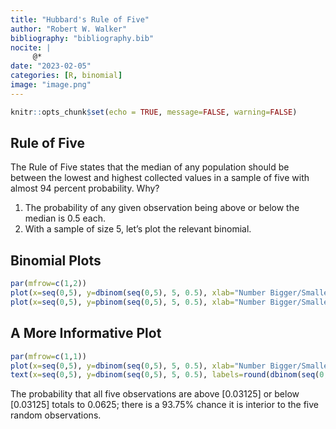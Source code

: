 ```yaml
---
title: "Hubbard's Rule of Five"
author: "Robert W. Walker"
bibliography: "bibliography.bib"
nocite: |
     @*
date: "2023-02-05"
categories: [R, binomial]
image: "image.png"
---
```



```r
knitr::opts_chunk$set(echo = TRUE, message=FALSE, warning=FALSE)
```

## Rule of Five

The Rule of Five states that the median of any population should be between the lowest and highest collected values in a sample of five with almost 94 percent probability.  Why?

1. The probability of any given observation being above or below the median is 0.5 each.
2. With a sample of size 5, let's plot the relevant binomial.

## Binomial Plots

```r
par(mfrow=c(1,2))
plot(x=seq(0,5), y=dbinom(seq(0,5), 5, 0.5), xlab="Number Bigger/Smaller")
plot(x=seq(0,5), y=pbinom(seq(0,5), 5, 0.5), xlab="Number Bigger/Smaller")
```

## A More Informative Plot

```r
par(mfrow=c(1,1))
plot(x=seq(0,5), y=dbinom(seq(0,5), 5, 0.5), xlab="Number Bigger/Smaller", pch="", ylab="Binomial Prob. (5, 0.5)", xlim=c(-1,6))
text(x=seq(0,5), y=dbinom(seq(0,5), 5, 0.5), labels=round(dbinom(seq(0,5), 5, 0.5), digits=4))
```

The probability that all five observations are above [0.03125] or below [0.03125] totals to 0.0625; there is a 93.75% chance it is interior to the five random observations.

